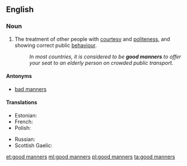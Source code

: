 ==English==

===Noun===
{{en-plural noun|head=[[good]] [[manners]]}}

# The treatment of other people with [[courtesy]] and [[politeness]], and showing correct public [[behaviour]].
#: ''In most countries, it is considered to be '''good manners''' to offer your seat to an elderly person on crowded public transport.''

====Antonyms====
* [[bad manners]]

====Translations====
{{trans-top|treatment of other people with courtesy and politeness}}
* Estonian: {{t-|et|head kombed}}
* French: {{t+|fr|bonnes manières|f|p}}
* Polish: {{t+|pl|dobre maniery}}
{{trans-mid}}
* Russian: {{t-|ru|хорошие манеры|f|p|tr=xoróšije manéry|sc=Cyrl}}
* Scottish Gaelic: {{t-|gd|modh|m|f}}
{{trans-bottom}}

[[et:good manners]]
[[ml:good manners]]
[[pl:good manners]]
[[ta:good manners]]